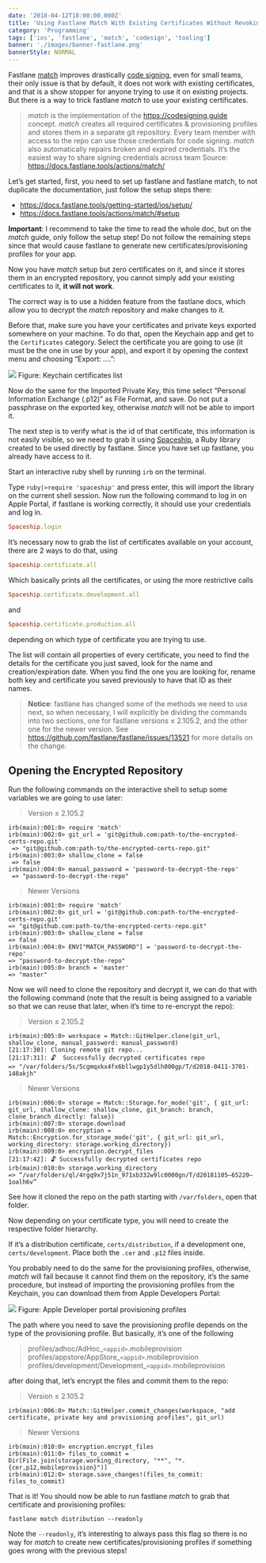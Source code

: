 ```yaml
---
date: '2018-04-12T18:00:00.000Z'
title: 'Using Fastlane Match With Existing Certificates Without Revoking Them'
category: 'Programming'
tags: ['ios', 'fastlane', 'match', 'codesign', 'tooling']
banner: './images/banner-fastlane.png'
bannerStyle: NORMAL
---
```


<!-- This was originally posted to: https://medium.com/@jonathancardoso/using-fastlane-match-with-existing-certificates-without-revoking-them-a325be69dac6 -->

Fastlane [match](https://docs.fastlane.tools/actions/match/) improves drastically [code signing](https://codesigning.guide/), even for small teams, their only issue is that by default, it does not work with existing certificates, and that is a show stopper for anyone trying to use it on existing projects. But there is a way to trick fastlane _match_ to use your existing certificates.

> _match_ is the implementation of the https://codesigning.guide concept. _match_ creates all required certificates & provisioning profiles and stores them in a separate git repository. Every team member with access to the repo can use those credentials for code signing. _match_ also automatically repairs broken and expired credentials. It’s the easiest way to share signing credentials across team
> Source: https://docs.fastlane.tools/actions/match/

Let’s get started, first, you need to set up fastlane and fastlane match, to not duplicate the documentation, just follow the setup steps there:

- https://docs.fastlane.tools/getting-started/ios/setup/
- https://docs.fastlane.tools/actions/match/#setup

**Important**: I recommend to take the time to read the whole doc, but on the _match_ guide, only follow the setup step! Do not follow the remaining steps since that would cause fastlane to generate new certificates/provisioning profiles for your app.

Now you have _match_ setup but zero certificates on it, and since it stores them in an encrypted repository, you cannot simply add your existing certificates to it, **it will not work**.

The correct way is to use a hidden feature from the fastlane docs, which allow you to decrypt the _match_ repository and make changes to it.

Before that, make sure you have your certificates and private keys exported somewhere on your machine. To do that, open the Keychain app and get to the `Certificates` category. Select the certificate you are going to use (it must be the one in use by your app), and export it by opening the context menu and choosing “Export: ….”:

![](./images/keychain-certificate.png)
Figure: Keychain certificates list

Now do the same for the Imported Private Key, this time select “Personal Information Exchange (.p12)” as File Format, and save. Do not put a passphrase on the exported key, otherwise _match_ will not be able to import it.

The next step is to verify what is the id of that certificate, this information is not easily visible, so we need to grab it using [Spaceship](https://github.com/fastlane/fastlane/tree/master/spaceship), a Ruby library created to be used directly by fastlane. Since you have set up fastlane, you already have access to it.

Start an interactive ruby shell by running `irb` on the terminal.

Type `ruby|>require 'spaceship'` and press enter, this will import the library on the current shell session. Now run the following command to log in on Apple Portal, if fastlane is working correctly, it should use your credentials and log in.

```ruby
Spaceship.login
```

It’s necessary now to grab the list of certificates available on your account, there are 2 ways to do that, using

```ruby
Spaceship.certificate.all
```

Which basically prints all the certificates, or using the more restrictive calls

```ruby
Spaceship.certificate.development.all
```

and

```ruby
Spaceship.certificate.production.all
```

depending on which type of certificate you are trying to use.

The list will contain all properties of every certificate, you need to find the details for the certificate you just saved, look for the name and creation/expiration date. When you find the one you are looking for, rename both key and certificate you saved previously to have that ID as their names.

> **Notice**: fastlane has changed some of the methods we need to use next, so when necessary, I will explicitly be dividing the commands into two sections, one for fastlane versions ≤ 2.105.2, and the other one for the newer version. See https://github.com/fastlane/fastlane/issues/13521 for more details on the change.

## Opening the Encrypted Repository

Run the following commands on the interactive shell to setup some variables we are going to use later:

> Version ≤ 2.105.2

<!-- TODO: Use shell format -->

```
irb(main):001:0> require 'match'
irb(main):002:0> git_url = 'git@github.com:path-to/the-encrypted-certs-repo.git'
 => "git@github.com:path-to/the-encrypted-certs-repo.git" irb(main):003:0> shallow_clone = false
 => false
irb(main):004:0> manual_password = 'password-to-decrypt-the-repo'
 => "password-to-decrypt-the-repo"
```

> Newer Versions

<!-- TODO: Use shell format -->

```
irb(main):001:0> require 'match'
irb(main):002:0> git_url = 'git@github.com:path-to/the-encrypted-certs-repo.git'
=> "git@github.com:path-to/the-encrypted-certs-repo.git"
irb(main):003:0> shallow_clone = false
=> false
irb(main):004:0> ENV["MATCH_PASSWORD"] = 'password-to-decrypt-the-repo'
=> "password-to-decrypt-the-repo"
irb(main):005:0> branch = 'master'
=> "master"
```

Now we will need to clone the repository and decrypt it, we can do that with the following command (note that the result is being assigned to a variable so that we can reuse that later, when it’s time to re-encrypt the repo):

> Version ≤ 2.105.2

<!-- TODO: Use shell format -->

```
irb(main):005:0> workspace = Match::GitHelper.clone(git_url, shallow_clone, manual_password: manual_password)
[21:17:30]: Cloning remote git repo...
[21:17:31]: 🔓  Successfully decrypted certificates repo
=> "/var/folders/5s/5cgmqxkx4fx6bllwgp1y5dlh000gp/T/d2018-0411-3701-148akjh"
```

> Newer Versions

<!-- TODO: Use shell format -->

```
irb(main):006:0> storage = Match::Storage.for_mode('git', { git_url: git_url, shallow_clone: shallow_clone, git_branch: branch, clone_branch_directly: false})
irb(main):007:0> storage.download
irb(main):008:0> encryption = Match::Encryption.for_storage_mode('git', { git_url: git_url, working_directory: storage.working_directory})
irb(main):009:0> encryption.decrypt_files
[21:17:42]: 🔓 Successfully decrypted certificates repo irb(main):010:0> storage.working_directory
=> “/var/folders/ql/4rgq9x7j51n_971xb332w9lc0000gn/T/d20181105–65220–1oalh6v”
```

See how it cloned the repo on the path starting with `/var/folders`, open that folder.

Now depending on your certificate type, you will need to create the respective folder hierarchy.

If it’s a distribution certificate, `certs/distribution`, if a development one, `certs/development`. Place both the `.cer` and `.p12` files inside.

You probably need to do the same for the provisioning profiles, otherwise, _match_ will fail because it cannot find them on the repository, it’s the same procedure, but instead of importing the provisioning profiles from the Keychain, you can download them from Apple Developers Portal:

![](./images/apple-developer-portal-provisioning-profiles.png)
Figure: Apple Developer portal provisioning profiles

The path where you need to save the provisioning profile depends on the type of the provisioning profile. But basically, it’s one of the following

> profiles/adhoc/AdHoc\_`<appid>`.mobileprovision
> profiles/appstore/AppStore\_`<appid>`.mobileprovision
> profiles/development/Development\_`<appid>`.mobileprovision

after doing that, let’s encrypt the files and commit them to the repo:

> Version ≤ 2.105.2

<!-- TODO: Use shell format -->

```
irb(main):006:0> Match::GitHelper.commit_changes(workspace, "add certificate, private key and provisioning profiles", git_url)
```

> Newer Versions

<!-- TODO: Use shell format -->

```
irb(main):010:0> encryption.encrypt_files
irb(main):011:0> files_to_commit = Dir[File.join(storage.working_directory, "**", "*.{cer,p12,mobileprovision}")]
irb(main):012:0> storage.save_changes!(files_to_commit: files_to_commit)
```

That is it! You should now be able to run fastlane _match_ to grab that certificate and provisioning profiles:

<!-- TODO: Use shell format -->

```
fastlane match distribution --readonly
```

Note the `--readonly`, it’s interesting to always pass this flag so there is no way for _match_ to create new certificates/provisioning profiles if something goes wrong with the previous steps!
